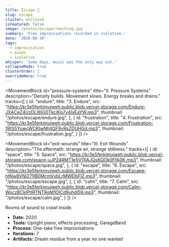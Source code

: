 ```yaml
---
title: Escape 🎵
slug: escape
cluster: enclosed
isFeatured: false
image: /photos/escape/reaching.jpg
summary: 'Free improvisations recorded in isolation.'
date: '2020-06-30'
tags:
  - improvisation
  - piano
  - isolation
whisper: 'Some days, music was the only way out.'
collapseMode: true
clusterOrder: 2
overrideHero: true
---
```



<div className="not-prose">
  <HeroBlock
    title="Escape 🎵"
    subtitle="Seven free improvisations in three acts. A dream album for the dissociating year 2020."
    subtext=""
    videoSrc="https://kr3e5ferkjmujweh.public.blob.vercel-storage.com/escape-teTAA7whZYzO10CKs3cOnG23qAjr6W.mp4"
    poster="/photos/escape/reaching.jpg"
    caption=""
    tracklistSections={[
      {
        title: 'I. Thresholds',
        links: [
          { id: 'reaching', label: '1. Reaching' },
          { id: 'denmark', label: '2. Denmark' }
        ]
      },
      {
        title: 'II. Pressure Systems',
        links: [
          { id: 'endure', label: '3. Endure' },
          { id: 'frustration', label: '4. Frustration' }
        ]
      },
      {
        title: 'III. Exit Wounds',
        links: [
          { id: 'space', label: '5. Space' },
          { id: 'escape', label: '6. Escape' },
          { id: 'calm', label: '7. Calm' }
        ]
      }
    ]}
  />
</div>

<div className="not-prose">
  <MovementBlock
    id="thresholds"
    title="I. Thresholds"
    description="Memory, weight, and distance."
    tracks={[
      {
        id: "reaching",
        title: "1. Reaching",
        src: "https://kr3e5ferkjmujweh.public.blob.vercel-storage.com/Reaching-h0lgN2hTW4XXgtquHZvoolAaWMsWC5.mp3",
        thumbnail: "/photos/escape/reaching.jpg",
      },
      {
        id: "denmark",
        title: "2. Denmark",
        src: "https://kr3e5ferkjmujweh.public.blob.vercel-storage.com/Denmark-b0eDkKj7ZdbHjFBeLy8aXFaM0gqkaP.mp3",
        thumbnail: "/photos/escape/denmark.jpg",
      }
    ]}
  />

  <MovementBlock
    id="pressure-systems"
    title="II. Pressure Systems"
    description="Density builds. Movement slows. Energy breaks and drains."
    tracks={[
      {
        id: "endure",
        title: "3. Endure",
        src: "https://kr3e5ferkjmujweh.public.blob.vercel-storage.com/Endure-JXACeZ4UzDLWiG0TkclKp7v4IxEaYW.mp3",
        thumbnail: "/photos/escape/endure.jpg",
      },
      {
        id: "frustration",
        title: "4. Frustration",
        src: "https://kr3e5ferkjmujweh.public.blob.vercel-storage.com/Frustration-19tS5YuwcWCKIwNhitQF9vRsZDUHGd.mp3",
        thumbnail: "/photos/escape/frustration.jpg",
      }
    ]}
  />

  <MovementBlock
    id="exit-wounds"
    title="III. Exit Wounds"
    description="The aftermath: strange air, strange stillness."
    tracks={[
      {
        id: "space",
        title: "5. Space",
        src: "https://kr3e5ferkjmujweh.public.blob.vercel-storage.com/space-uJP24RMT1e1iV11IAJQsKQOk0FfA0K.mp3",
        thumbnail: "/photos/escape/space.jpg",
      },
      {
        id: "escape",
        title: "6. Escape",
        src: "https://kr3e5ferkjmujweh.public.blob.vercel-storage.com/Escape-htNw8VNl271lB0McmVxbLrMWElbFlZ.mp3",
        thumbnail: "/photos/escape/escape.jpg",
      },
      {
        id: "calm",
        title: "7. Calm",
        src: "https://kr3e5ferkjmujweh.public.blob.vercel-storage.com/Calm-WoczBCkIPtlRTNTRqM1OICd9uhdj59.mp3",
        thumbnail: "/photos/escape/calm.jpg",
      }
    ]}
  />
</div>

<FieldNote>
  <span>Rooms of sound to crawl inside.</span>
</FieldNote>

<CollapseMetadata>
  <ul>
    <li><strong>Date:</strong> 2020</li>
    <li><strong>Tools:</strong> Upright piano, effects processing, GarageBand</li>
    <li><strong>Process:</strong> One-take free improvisations</li>
    <li><strong>Iterations:</strong> 7</li>
    <li><strong>Artifacts:</strong> Dream residue from a year no one wanted</li>
  </ul>
</CollapseMetadata>

